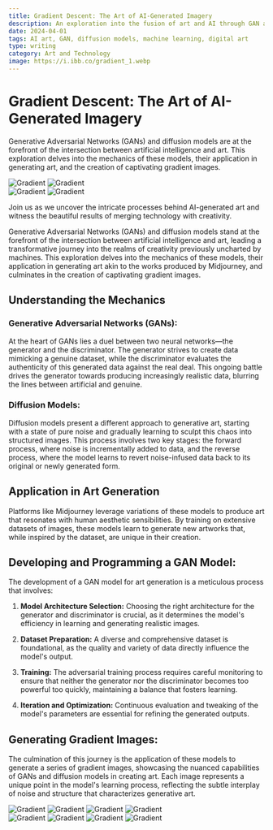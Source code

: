 ```yaml
---
title: Gradient Descent: The Art of AI-Generated Imagery
description: An exploration into the fusion of art and AI through GAN and diffusion models, culminating in the creation of unique gradient artworks.
date: 2024-04-01
tags: AI art, GAN, diffusion models, machine learning, digital art
type: writing
category: Art and Technology
image: https://i.ibb.co/gradient_1.webp
---
```


# Gradient Descent: The Art of AI-Generated Imagery

Generative Adversarial Networks (GANs) and diffusion models are at the forefront of the intersection between artificial intelligence and art. This exploration delves into the mechanics of these models, their application in generating art, and the creation of captivating gradient images.

<div style={{ display: 'flex', flexWrap: 'wrap', gap: '1em' }}>
  <div style={{ width: '48%' }}>
    <img src=/public../public/images/gradient_diffusion/gradient_1.webp alt=Gradient Image 1 style={{ width: '100%', marginBottom: '1em' }} />
    <img src=/public..https://i.ibb.co/GJX2tfF/gradient-3.webp alt=Gradient Image 3 style={{ width: '100%', marginBottom: '1em' }} />
  </div>
  <div style={{ width: '48%' }}>
    <img src=/public..https://i.ibb.co/GFYjfcJ/gradient-2.webp alt=Gradient Image 2 style={{ width: '100%', marginBottom: '1em' }} />
    <img src=/public../public/images/gradient_diffusion/gradient_4.webp alt=Gradient Image 4 style={{ width: '100%', marginBottom: '1em' }} />
  </div>
</div>

Join us as we uncover the intricate processes behind AI-generated art and witness the beautiful results of merging technology with creativity.

Generative Adversarial Networks (GANs) and diffusion models stand at the forefront of the intersection between artificial intelligence and art, leading a transformative journey into the realms of creativity previously uncharted by machines. This exploration delves into the mechanics of these models, their application in generating art akin to the works produced by Midjourney, and culminates in the creation of captivating gradient images.

## **Understanding the Mechanics**

### **Generative Adversarial Networks (GANs):**

At the heart of GANs lies a duel between two neural networks—the generator and the discriminator. The generator strives to create data mimicking a genuine dataset, while the discriminator evaluates the authenticity of this generated data against the real deal. This ongoing battle drives the generator towards producing increasingly realistic data, blurring the lines between artificial and genuine.

### **Diffusion Models:**

Diffusion models present a different approach to generative art, starting with a state of pure noise and gradually learning to sculpt this chaos into structured images. This process involves two key stages: the forward process, where noise is incrementally added to data, and the reverse process, where the model learns to revert noise-infused data back to its original or newly generated form.

## **Application in Art Generation**

Platforms like Midjourney leverage variations of these models to produce art that resonates with human aesthetic sensibilities. By training on extensive datasets of images, these models learn to generate new artworks that, while inspired by the dataset, are unique in their creation.

## **Developing and Programming a GAN Model:**

The development of a GAN model for art generation is a meticulous process that involves:

1. **Model Architecture Selection:** Choosing the right architecture for the generator and discriminator is crucial, as it determines the model's efficiency in learning and generating realistic images.

2. **Dataset Preparation:** A diverse and comprehensive dataset is foundational, as the quality and variety of data directly influence the model's output.

3. **Training:** The adversarial training process requires careful monitoring to ensure that neither the generator nor the discriminator becomes too powerful too quickly, maintaining a balance that fosters learning.

4. **Iteration and Optimization:** Continuous evaluation and tweaking of the model's parameters are essential for refining the generated outputs.

## **Generating Gradient Images:**

The culmination of this journey is the application of these models to generate a series of gradient images, showcasing the nuanced capabilities of GANs and diffusion models in creating art. Each image represents a unique point in the model's learning process, reflecting the subtle interplay of noise and structure that characterizes generative art.

<div style={{ display: 'flex', flexWrap: 'wrap', gap: '1em' }}>
  <div style={{ width: '48%' }}>
    <img src=/public../public/images/gradient_diffusion/gradient_1.webp alt=Gradient Image 1 style={{ width: '100%', marginBottom: '1em' }} />
    <img src=/public..https://i.ibb.co/GJX2tfF/gradient-3.webp alt=Gradient Image 3 style={{ width: '100%', marginBottom: '1em' }} />
    <img src=/public../public/images/gradient_diffusion/gradient_5.webp alt=Gradient Image 5 style={{ width: '100%', marginBottom: '1em' }} />
    <img src=/public../public/images/gradient_diffusion/gradient_7.webp alt=Gradient Image 7 style={{ width: '100%' }} />
  </div>
  <div style={{ width: '48%' }}>
    <img src=/public..https://i.ibb.co/GFYjfcJ/gradient-2.webp alt=Gradient Image 2 style={{ width: '100%', marginBottom: '1em' }} />
    <img src=/public../public/images/gradient_diffusion/gradient_4.webp alt=Gradient Image 4 style={{ width: '100%', marginBottom: '1em' }} />
    <img src=/public../public/images/gradient_diffusion/gradient_6.webp alt=Gradient Image 6 style={{ width: '100%', marginBottom: '1em' }} />
    <img src=/public../public/images/gradient_diffusion/gradient_8.webp alt=Gradient Image 8 style={{ width: '100%' }} />
  </div>
</div>
